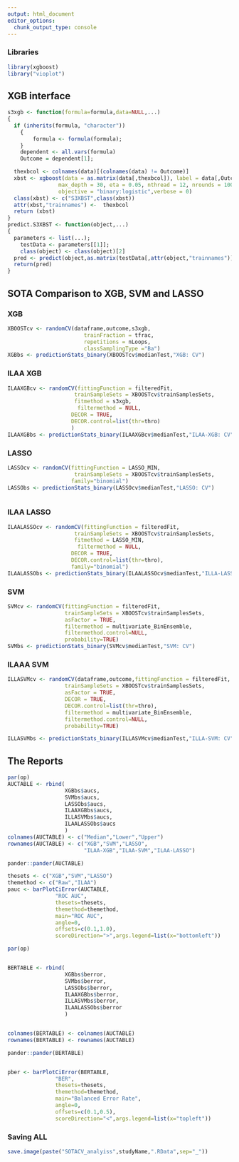 ```yaml
---
output: html_document
editor_options: 
  chunk_output_type: console
---
```


### Libraries
```r
library(xgboost)
library("vioplot")

```

## XGB interface
```r
s3xgb <- function(formula=formula,data=NULL,...)
{
  if (inherits(formula, "character"))
	{
		formula <- formula(formula);
	}
	dependent <- all.vars(formula)
	Outcome = dependent[1];

  thexbcol <- colnames(data)[(colnames(data) != Outcome)]
  xbst <- xgboost(data = as.matrix(data[,thexbcol]), label = data[,Outcome],
                max_depth = 30, eta = 0.05, nthread = 12, nrounds = 100,
                objective = "binary:logistic",verbose = 0)
  class(xbst) <- c("S3XBST",class(xbst))
  attr(xbst,"trainnames") <-  thexbcol
  return (xbst)
}
predict.S3XBST <- function(object,...)
{
  parameters <- list(...);
	testData <- parameters[[1]];
	class(object) <- class(object)[2]
  pred <- predict(object,as.matrix(testData[,attr(object,"trainnames")]))
  return(pred)
}

```


## SOTA Comparison to XGB, SVM and LASSO
### XGB

```r


XBOOSTcv <- randomCV(dataframe,outcome,s3xgb,
                        trainFraction = tfrac,
                        repetitions = nLoops,
                        classSamplingType ="Ba")
XGBbs <- predictionStats_binary(XBOOSTcv$medianTest,"XGB: CV")


```

### ILAA XGB

```r


ILAAXGBcv <- randomCV(fittingFunction = filteredFit,
                     trainSampleSets = XBOOSTcv$trainSamplesSets,
                     fitmethod = s3xgb,
                      filtermethod = NULL,
                    DECOR = TRUE,
                    DECOR.control=list(thr=thro)
                    )
ILAAXGBbs <- predictionStats_binary(ILAAXGBcv$medianTest,"ILAA-XGB: CV")


```


### LASSO

```r


LASSOcv <- randomCV(fittingFunction = LASSO_MIN,
                     trainSampleSets = XBOOSTcv$trainSamplesSets,
                    family="binomial")
LASSObs <- predictionStats_binary(LASSOcv$medianTest,"LASSO: CV")



```


### ILAA LASSO

```r


ILAALASSOcv <- randomCV(fittingFunction = filteredFit,
                     trainSampleSets = XBOOSTcv$trainSamplesSets,
                     fitmethod = LASSO_MIN,
                      filtermethod = NULL,
                    DECOR = TRUE,
                    DECOR.control=list(thr=thro),
                    family="binomial")
ILAALASSObs <- predictionStats_binary(ILAALASSOcv$medianTest,"ILLA-LASSO: CV")


```

### SVM

```r

SVMcv <- randomCV(fittingFunction = filteredFit,
                  trainSampleSets = XBOOSTcv$trainSamplesSets,
                  asFactor = TRUE,
                  filtermethod = multivariate_BinEnsemble,
                  filtermethod.control=NULL,
                  probability=TRUE)
SVMbs <- predictionStats_binary(SVMcv$medianTest,"SVM: CV")


```

### ILAAA SVM

```r


ILLASVMcv <- randomCV(dataframe,outcome,fittingFunction = filteredFit,
                  trainSampleSets = XBOOSTcv$trainSamplesSets,
                  asFactor = TRUE,
                  DECOR = TRUE,
                  DECOR.control=list(thr=thro),
                  filtermethod = multivariate_BinEnsemble,
                  filtermethod.control=NULL,
                  probability=TRUE)

ILLASVMbs <- predictionStats_binary(ILLASVMcv$medianTest,"ILLA-SVM: CV")

```


## The Reports
```r
par(op)
AUCTABLE <- rbind(
                  XGBbs$aucs,
                  SVMbs$aucs,
                  LASSObs$aucs,
                  ILAAXGBbs$aucs,
                  ILLASVMbs$aucs,
                  ILAALASSObs$aucs
                  )
colnames(AUCTABLE) <- c("Median","Lower","Upper")
rownames(AUCTABLE) <- c("XGB","SVM","LASSO",
                        "ILAA-XGB","ILAA-SVM","ILAA-LASSO")

pander::pander(AUCTABLE)

thesets <- c("XGB","SVM","LASSO")
themethod <- c("Raw","ILAA")
pauc <- barPlotCiError(AUCTABLE,
               "ROC AUC", 
               thesets=thesets, 
               themethod=themethod, 
               main="ROC AUC",
               angle=0, 
               offsets=c(0.1,1.0),
               scoreDirection=">",args.legend=list(x="bottomleft"))

par(op)


BERTABLE <- rbind(
                  XGBbs$berror,
                  SVMbs$berror,
                  LASSObs$berror,
                  ILAAXGBbs$berror,
                  ILLASVMbs$berror,
                  ILAALASSObs$berror
                  )


colnames(BERTABLE) <- colnames(AUCTABLE)
rownames(BERTABLE) <- rownames(AUCTABLE)

pander::pander(BERTABLE)


pber <- barPlotCiError(BERTABLE,
               "BER", 
               thesets=thesets, 
               themethod=themethod, 
               main="Balanced Error Rate",
               angle=0, 
               offsets=c(0.1,0.5),
               scoreDirection="<",args.legend=list(x="topleft"))

```

### Saving ALL

```r
save.image(paste("SOTACV_analyiss",studyName,".RData",sep="_"))
```
